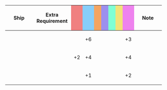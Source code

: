 {|class="wikitable" style="width:100%; text-align: center; vertical-align: middle;"
|-
! style="width: 20%;" | Ship
! style="width: 25%;" | Extra Requirement
! style="width: 5%; background-color: lightcoral;" | {{Firepower}}
! style="width: 5%; background-color: lightskyblue;" | {{Torpedo}}
! style="width: 5%; background-color: sandybrown;" | {{AA}}
! style="width: 5%; background-color: #9C8FEE;" | {{ASW}}
! style="width: 5%; background-color: #7fffd4;" | {{LOS}}
! style="width: 5%; background-color: #F2E279;" | {{Armor}}
! style="width: 5%; background-color: violet;" | {{Evasion}}
! style="width: 20%;" | Note
|-
! {{ShipLink|Kongou/Kai Ni C}}<br>{{ShipLink|Hiei/Kai Ni C}}
| style="text-align:left;" | 
| || +6 || || || || || +3
| style="text-align:left;" | 
|-
! {{ShipLink|Yuubari/Kai Ni|Yuubari/Kai Ni Toku|Yuubari/Kai Ni D}}<br/>{{ShipLink|Yura/Kai Ni}}
| style="text-align:left;" | 
| +2 || +4 || || || || || +4
| style="text-align:left;" | 
|-
! {{ShipLink|Kamikaze|Asakaze|Harukaze|Matsukaze|Hatakaze|text=Kamikaze-class|link_class=Kamikaze}}
| style="text-align:left;" | 
| || +1 || || || || || +2
| style="text-align:left;" | 
|}
